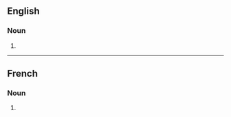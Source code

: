 ==English==

===Noun===
{{head|en|noun form}}

# {{plural of|en|mesclun}}

----

==French==

===Noun===
{{head|fr|noun plural form}}

# {{plural of|fr|mesclun}}
